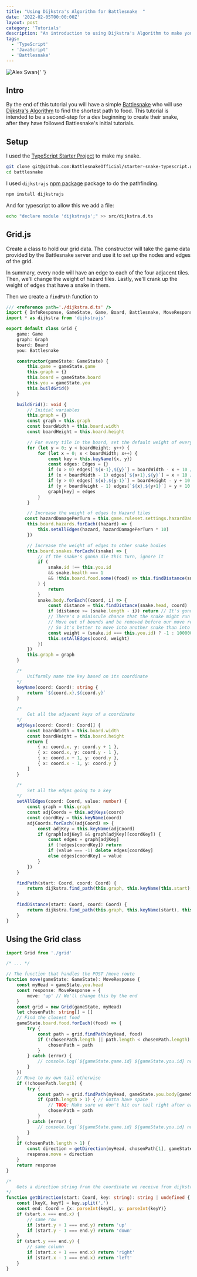 ```yaml
---
title: "Using Dijkstra's Algorithm for Battlesnake  "
date: '2022-02-05T00:00:00Z'
layout: post
category: 'Tutorials'
description: "An introduction to using Dijkstra's Algorithm to make your Battlesnake smarter"
tags:
  - 'TypeScript'
  - 'JavaScript'
  - 'Battlesnake'
---
```


<Image
  className="header"
  src="/images/snake-dijkstra.png"
  height={250}
  width={250}
  alt="Alex Swan"
/>{' '}

## Intro

By the end of this tutorial you will have a simple [Battlesnake](https://play.battlesnake.com/) who will use [Dijkstra's Algorithm](https://en.wikipedia.org/wiki/Dijkstra%27s_algorithm) to find the shortest path to food. This tutorial is intended to be a second-step for a dev beginning to create their snake, after they have followed Battlesnake's initial tutorials.

## Setup

I used the [TypeScript Starter Project](https://github.com/BattlesnakeOfficial/starter-snake-typescript) to make my snake.

```bash
git clone git@github.com:BattlesnakeOfficial/starter-snake-typescript.git battlesnake
cd battlesnake
```

I used `dijkstrajs` [npm package](https://www.npmjs.com/package/dijkstrajs) package to do the pathfinding.

```bash
npm install dijkstrajs
```

And for typescript to allow this we add a file:

```bash
echo "declare module 'dijkstrajs';" >> src/dijkstra.d.ts
```

## Grid.js

Create a class to hold our grid data. The constructor will take the game data provided by the Battlesnake server and use it to set up the nodes and edges of the grid.

In summary, every node will have an edge to each of the four adjacent tiles. Then, we'll change the weight of hazard tiles. Lastly, we'll crank up the weight of edges that have a snake in them.

Then we create a `findPath` function to

```ts:grid.ts
/// <reference path='./dijkstra.d.ts' />
import { InfoResponse, GameState, Game, Board, Battlesnake, MoveResponse, Coord, Graph, Edges } from "./types"
import * as dijkstra from 'dijkstrajs'

export default class Grid {
    game: Game
    graph: Graph
    board: Board
    you: Battlesnake

    constructor(gameState: GameState) {
        this.game = gameState.game
        this.graph = {}
        this.board = gameState.board
        this.you = gameState.you
        this.buildGrid()
    }

    buildGrid(): void {
        // Initial variables
        this.graph = {}
        const graph = this.graph
        const boardWidth = this.board.width
        const boardHeight = this.board.height

        // For every tile in the board, set the default weight of every edge
        for (let y = 0; y < boardHeight; y++) {
            for (let x = 0; x < boardWidth; x++) {
                const key = this.keyName({x, y})
                const edges: Edges = {}
                if (x > 0) edges[`${x-1},${y}`] = boardWidth - x + 10 // to the left
                if (x < boardWidth - 1) edges[`${x+1},${y}`] = x + 10 // to the right
                if (y > 0) edges[`${x},${y-1}`] = boardHeight - y + 10
                if (y < boardHeight - 1) edges[`${x},${y+1}`] = y + 10
                graph[key] = edges
            }
        }

        // Increase the weight of edges to Hazard tiles
       const hazardDamagePerTurn = this.game.ruleset.settings.hazardDamagePerTurn
        this.board.hazards.forEach((hazard) => {
            this.setAllEdges(hazard, hazardDamagePerTurn * 10)
        })

        // Increase the weight of edges to other snake bodies
        this.board.snakes.forEach((snake) => {
            // If the snake's gonna die this turn, ignore it
            if (
                snake.id !== this.you.id
                && snake.health === 1
                && !this.board.food.some((food) => this.findDistance(snake.head, food) === 1)
            ) {
                return
            }
            snake.body.forEach((coord, i) => {
                const distance = this.findDistance(snake.head, coord)
                if (distance >= (snake.length - i)) return // It's gonna be gone then
                // There's a miniscule chance that the snake might run out of health or
                // Move out of bounds and be removed before our move resolves
                // So it's better to move into another snake than into a wall.
                const weight = (snake.id === this.you.id) ? -1 : 1000000 + snake.health
                this.setAllEdges(coord, weight)
            })
        })
        this.graph = graph
    }

    /*
        Uniformly name the key based on its coordinate
    */
    keyName(coord: Coord): string {
        return `${coord.x},${coord.y}`
    }

    /*
        Get all the adjacent keys of a coordinate
    */
    adjKeys(coord: Coord): Coord[] {
        const boardWidth = this.board.width
        const boardHeight = this.board.height
        return [
            { x: coord.x, y: coord.y + 1 },
            { x: coord.x, y: coord.y - 1 },
            { x: coord.x + 1, y: coord.y },
            { x: coord.x - 1, y: coord.y }
        ]
    }

    /*
        Set all the edges going to a key
    */
    setAllEdges(coord: Coord, value: number) {
        const graph = this.graph
        const adjCoords = this.adjKeys(coord)
        const coordKey = this.keyName(coord)
        adjCoords.forEach((adjCoord) => {
            const adjKey = this.keyName(adjCoord)
            if (graph[adjKey] && graph[adjKey][coordKey]) {
                const edges = graph[adjKey]
                if (!edges[coordKey]) return
                if (value === -1) delete edges[coordKey]
                else edges[coordKey] = value
            }
        })
    }

    findPath(start: Coord, coord: Coord) {
        return dijkstra.find_path(this.graph, this.keyName(this.start), this.keyName(coord))
    }

    findDistance(start: Coord, coord: Coord) {
        return dijkstra.find_path(this.graph, this.keyName(start), this.keyName(coord)).length - 1
    }
}


```

## Using the Grid class

```typescript:logic.ts
import Grid from './grid'

/* ... */

// The function that handles the POST /move route
function move(gameState: GameState): MoveResponse {
    const myHead = gameState.you.head
    const response: MoveResponse = {
        move: 'up' // We'll change this by the end
    }
    const grid = new Grid(gameState, myHead)
    let chosenPath: string[] = []
    // Find the closest food
    gameState.board.food.forEach((food) => {
        try {
            const path = grid.findPath(myHead, food)
            if (!chosenPath.length || path.length < chosenPath.length) {
                chosenPath = path
            }
        } catch (error) {
            // console.log(`${gameState.game.id} ${gameState.you.id} no path to food`)
        }
    })
    // Move to my own tail otherwise
    if (!chosenPath.length) {
        try {
            const path = grid.findPath(myHead, gameState.you.body[gameState.you.length-1])
            if (path.length > 1) { // Gotta have space
                // TODO: Make sure we don't hit our tail right after eating
                chosenPath = path
            }
        } catch (error) {
            // console.log(`${gameState.game.id} ${gameState.you.id} no path to my tail`)
        }
    }
    if (chosenPath.length > 1) {
        const direction = getDirection(myHead, chosenPath[1], gameState)
        response.move = direction
    }
    return response
}

/*
    Gets a direction string from the coordinate we receive from dijkstra's function
*/
function getDirection(start: Coord, key: string): string | undefined {
    const [keyX, keyY] = key.split(',')
    const end: Coord = {x: parseInt(keyX), y: parseInt(keyY)}
    if (start.x === end.x) {
        // same row
        if (start.y + 1 === end.y) return 'up'
        if (start.y - 1 === end.y) return 'down'
    }
    if (start.y === end.y) {
        // same column
        if (start.x + 1 === end.x) return 'right'
        if (start.x - 1 === end.x) return 'left'
    }
}

```
